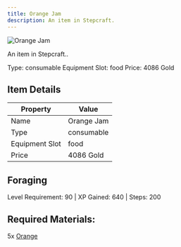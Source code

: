 ```yaml
---
title: Orange Jam
description: An item in Stepcraft.
---
```


<div className="flex items-start gap-6 mb-8">
  <div className="flex-shrink-0">
    <img src="/assets/resources/foraging/orange_jam.png" alt="Orange Jam" className="w-24 h-24 border rounded-lg" />
  </div>
  <div className="flex-1">
    <div className="space-y-2">
      <p className="text-lg text-muted-foreground">An item in Stepcraft..</p>
      <div className="flex flex-wrap gap-4 text-sm">
        <span className="px-2 py-1 bg-green-100 dark:bg-green-900 rounded-md">
          Type: consumable
        </span>
        <span className="px-2 py-1 bg-purple-100 dark:bg-purple-900 rounded-md">
          Equipment Slot: food
        </span>
        <span className="px-2 py-1 bg-yellow-100 dark:bg-yellow-900 rounded-md">
          Price: 4086 Gold
        </span>
      </div>
    </div>
  </div>
</div>

## Item Details
| Property | Value |
|----------|-------|
| Name | Orange Jam |
| Type | consumable |
| Equipment Slot | food |
| Price | 4086 Gold |

## Foraging
Level Requirement: 90 | XP Gained: 640 | Steps: 200

## Required Materials:
5x [Orange](/docs/resources/individual/orange)

